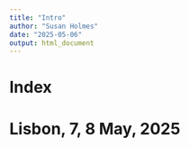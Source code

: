 ```yaml
---
title: "Intro"
author: "Susan Holmes"
date: "2025-05-06"
output: html_document
---
```



# Index


# Lisbon, 7, 8 May, 2025


